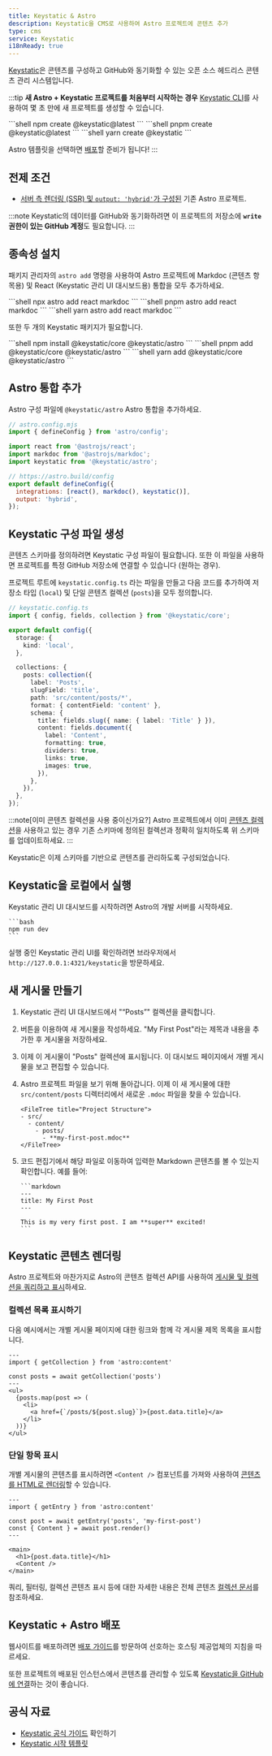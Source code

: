 ```yaml
---
title: Keystatic & Astro
description: Keystatic을 CMS로 사용하여 Astro 프로젝트에 콘텐츠 추가
type: cms
service: Keystatic
i18nReady: true
---
```



[Keystatic](https://keystatic.com/)은 콘텐츠를 구성하고 GitHub와 동기화할 수 있는 오픈 소스 헤드리스 콘텐츠 관리 시스템입니다.

:::tip
**새 Astro + Keystatic 프로젝트를 처음부터 시작하는 경우** [Keystatic CLI](https://keystatic.com/docs/quick-start#keystatic-cli)를 사용하여 몇 초 만에 새 프로젝트를 생성할 수 있습니다.

<PackageManagerTabs>
  <Fragment slot="npm">
  ```shell
  npm create @keystatic@latest
  ```
  </Fragment>
  <Fragment slot="pnpm">
  ```shell
  pnpm create @keystatic@latest
  ```
  </Fragment>
  <Fragment slot="yarn">
  ```shell
  yarn create @keystatic
  ```
  </Fragment>
</PackageManagerTabs>

Astro 템플릿을 선택하면 [배포](#keystatic--astro-배포)할 준비가 됩니다!
:::

## 전제 조건

- [서버 측 렌더링 (SSR) 및 `output: 'hybrid'`가 구성된](/ko/guides/server-side-rendering/) 기존 Astro 프로젝트.

:::note
Keystatic의 데이터를 GitHub와 동기화하려면 이 프로젝트의 저장소에 **`write` 권한이 있는 GitHub 계정**도 필요합니다.
:::

## 종속성 설치

패키지 관리자의 `astro add` 명령을 사용하여 Astro 프로젝트에 Markdoc (콘텐츠 항목용) 및 React (Keystatic 관리 UI 대시보드용) 통합을 모두 추가하세요.

<PackageManagerTabs>
  <Fragment slot="npm">
  ```shell
  npx astro add react markdoc
  ```
  </Fragment>
  <Fragment slot="pnpm">
  ```shell
  pnpm astro add react markdoc
  ```
  </Fragment>
  <Fragment slot="yarn">
  ```shell
  yarn astro add react markdoc
  ```
  </Fragment>
</PackageManagerTabs>

또한 두 개의 Keystatic 패키지가 필요합니다.

<PackageManagerTabs>
  <Fragment slot="npm">
  ```shell
  npm install @keystatic/core @keystatic/astro
  ```
  </Fragment>
  <Fragment slot="pnpm">
  ```shell
  pnpm add @keystatic/core @keystatic/astro
  ```
  </Fragment>
  <Fragment slot="yarn">
  ```shell
  yarn add @keystatic/core @keystatic/astro
  ```
  </Fragment>
</PackageManagerTabs>

## Astro 통합 추가

Astro 구성 파일에 `@keystatic/astro` Astro 통합을 추가하세요.

```js ins={6} ins=", keystatic()"
// astro.config.mjs
import { defineConfig } from 'astro/config';

import react from '@astrojs/react';
import markdoc from '@astrojs/markdoc';
import keystatic from '@keystatic/astro';

// https://astro.build/config
export default defineConfig({
  integrations: [react(), markdoc(), keystatic()],
  output: 'hybrid',
});
```

## Keystatic 구성 파일 생성

콘텐츠 스키마를 정의하려면 Keystatic 구성 파일이 필요합니다. 또한 이 파일을 사용하면 프로젝트를 특정 GitHub 저장소에 연결할 수 있습니다 (원하는 경우).

프로젝트 루트에 `keystatic.config.ts` 라는 파일을 만들고 다음 코드를 추가하여 저장소 타입 (`local`) 및 단일 콘텐츠 컬렉션 (`posts`)을 모두 정의합니다.

```ts {8-25}
// keystatic.config.ts
import { config, fields, collection } from '@keystatic/core';

export default config({
  storage: {
    kind: 'local',
  },

  collections: {
    posts: collection({
      label: 'Posts',
      slugField: 'title',
      path: 'src/content/posts/*',
      format: { contentField: 'content' },
      schema: {
        title: fields.slug({ name: { label: 'Title' } }),
        content: fields.document({
          label: 'Content',
          formatting: true,
          dividers: true,
          links: true,
          images: true,
        }),
      },
    }),
  },
});
```

:::note[이미 콘텐츠 컬렉션을 사용 중이신가요?]
Astro 프로젝트에서 이미 [콘텐츠 컬렉션](/ko/guides/content-collections/#컬렉션-정의)을 사용하고 있는 경우 기존 스키마에 정의된 컬렉션과 정확히 일치하도록 위 스키마를 업데이트하세요.
:::

Keystatic은 이제 스키마를 기반으로 콘텐츠를 관리하도록 구성되었습니다.

## Keystatic을 로컬에서 실행

Keystatic 관리 UI 대시보드를 시작하려면 Astro의 개발 서버를 시작하세요.

    ```bash
    npm run dev
    ```

실행 중인 Keystatic 관리 UI를 확인하려면 브라우저에서 `http://127.0.0.1:4321/keystatic`을 방문하세요.

## 새 게시물 만들기

1.  Keystatic 관리 UI 대시보드에서 "“Posts”" 컬렉션을 클릭합니다.

2.  버튼을 이용하여 새 게시물을 작성하세요. "My First Post"라는 제목과 내용을 추가한 후 게시물을 저장하세요.

3.  이제 이 게시물이 "Posts" 컬렉션에 표시됩니다. 이 대시보드 페이지에서 개별 게시물을 보고 편집할 수 있습니다.

4.  Astro 프로젝트 파일을 보기 위해 돌아갑니다. 이제 이 새 게시물에 대한 `src/content/posts` 디렉터리에서 새로운 `.mdoc` 파일을 찾을 수 있습니다.

        <FileTree title="Project Structure">
        - src/
          - content/
            - posts/
              - **my-first-post.mdoc**
        </FileTree>

5.  코드 편집기에서 해당 파일로 이동하여 입력한 Markdown 콘텐츠를 볼 수 있는지 확인합니다. 예를 들어:

        ```markdown
        ---
        title: My First Post
        ---

        This is my very first post. I am **super** excited!
        ```

## Keystatic 콘텐츠 렌더링

Astro 프로젝트와 마찬가지로 Astro의 콘텐츠 컬렉션 API를 사용하여 [게시물 및 컬렉션을 쿼리하고 표시](/ko/guides/content-collections/#컬렉션-쿼리)하세요.

### 컬렉션 목록 표시하기

다음 예시에서는 개별 게시물 페이지에 대한 링크와 함께 각 게시물 제목 목록을 표시합니다.

```tsx {4}
---
import { getCollection } from 'astro:content'

const posts = await getCollection('posts')
---
<ul>
  {posts.map(post => (
    <li>
      <a href={`/posts/${post.slug}`}>{post.data.title}</a>
    </li>
  ))}
</ul>
```

### 단일 항목 표시

개별 게시물의 콘텐츠를 표시하려면 `<Content />` 컴포넌트를 가져와 사용하여 [콘텐츠를 HTML로 렌더링](/ko/guides/content-collections/#콘텐츠를-html로-렌더링)할 수 있습니다.

```tsx {4-5}
---
import { getEntry } from 'astro:content'

const post = await getEntry('posts', 'my-first-post')
const { Content } = await post.render()
---

<main>
  <h1>{post.data.title}</h1>
  <Content />
</main>

```

쿼리, 필터링, 컬렉션 콘텐츠 표시 등에 대한 자세한 내용은 전체 콘텐츠 [컬렉션 문서](/ko/guides/content-collections/)를 참조하세요.

## Keystatic + Astro 배포

웹사이트를 배포하려면 [배포 가이드](/ko/guides/deploy/)를 방문하여 선호하는 호스팅 제공업체의 지침을 따르세요.

또한 프로젝트의 배포된 인스턴스에서 콘텐츠를 관리할 수 있도록 [Keystatic을 GitHub에 연결](https://keystatic.com/docs/connect-to-github)하는 것이 좋습니다.

## 공식 자료

- [Keystatic 공식 가이드](https://keystatic.com/docs/installation-astro) 확인하기
- [Keystatic 시작 템플릿](https://github.com/Thinkmill/keystatic/tree/main/templates/astro)
